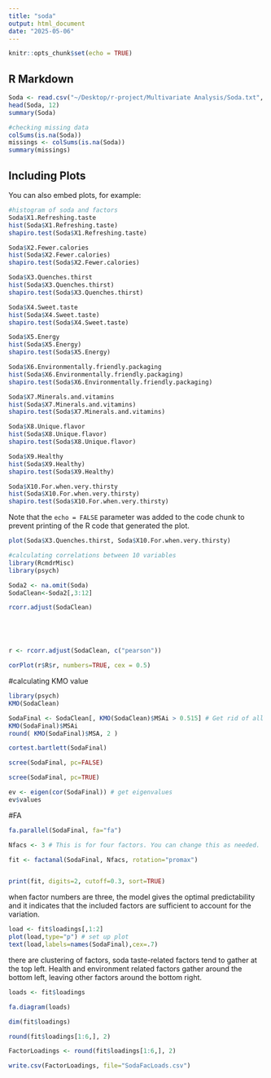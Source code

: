 ```yaml
---
title: "soda"
output: html_document
date: "2025-05-06"
---
```


```r
knitr::opts_chunk$set(echo = TRUE)
```

## R Markdown


```r
Soda <- read.csv("~/Desktop/r-project/Multivariate Analysis/Soda.txt", dec=",")
head(Soda, 12)
summary(Soda)

#checking missing data 
colSums(is.na(Soda))
missings <- colSums(is.na(Soda))
summary(missings)

```

## Including Plots

You can also embed plots, for example:

```r
#histogram of soda and factors
Soda$X1.Refreshing.taste
hist(Soda$X1.Refreshing.taste)
shapiro.test(Soda$X1.Refreshing.taste)

Soda$X2.Fewer.calories
hist(Soda$X2.Fewer.calories)
shapiro.test(Soda$X2.Fewer.calories)

Soda$X3.Quenches.thirst
hist(Soda$X3.Quenches.thirst)
shapiro.test(Soda$X3.Quenches.thirst)

Soda$X4.Sweet.taste
hist(Soda$X4.Sweet.taste)
shapiro.test(Soda$X4.Sweet.taste)

Soda$X5.Energy
hist(Soda$X5.Energy)
shapiro.test(Soda$X5.Energy)

Soda$X6.Environmentally.friendly.packaging
hist(Soda$X6.Environmentally.friendly.packaging)
shapiro.test(Soda$X6.Environmentally.friendly.packaging)

Soda$X7.Minerals.and.vitamins
hist(Soda$X7.Minerals.and.vitamins)
shapiro.test(Soda$X7.Minerals.and.vitamins)

Soda$X8.Unique.flavor
hist(Soda$X8.Unique.flavor)
shapiro.test(Soda$X8.Unique.flavor)

Soda$X9.Healthy
hist(Soda$X9.Healthy)
shapiro.test(Soda$X9.Healthy)

Soda$X10.For.when.very.thirsty
hist(Soda$X10.For.when.very.thirsty)
shapiro.test(Soda$X10.For.when.very.thirsty)
```

Note that the `echo = FALSE` parameter was added to the code chunk to prevent printing of the R code that generated the plot.

```r
plot(Soda$X3.Quenches.thirst, Soda$X10.For.when.very.thirsty)
```
```r
#calculating correlations between 10 variables
library(RcmdrMisc)
library(psych)

Soda2 <- na.omit(Soda)
SodaClean<-Soda2[,3:12]

rcorr.adjust(SodaClean)





r <- rcorr.adjust(SodaClean, c("pearson"))

corPlot(r$R$r, numbers=TRUE, cex = 0.5)
```
#calculating KMO value
```r

library(psych)
KMO(SodaClean)

```


```r
SodaFinal <- SodaClean[, KMO(SodaClean)$MSAi > 0.515] # Get rid of all variables with MSA < 0.50
KMO(SodaFinal)$MSAi
round( KMO(SodaFinal)$MSA, 2 )
```

```r
cortest.bartlett(SodaFinal)
```

```r
scree(SodaFinal, pc=FALSE) 

scree(SodaFinal, pc=TRUE)
```


```r
ev <- eigen(cor(SodaFinal)) # get eigenvalues
ev$values
```

#FA

```r
fa.parallel(SodaFinal, fa="fa")
```


```r
Nfacs <- 3 # This is for four factors. You can change this as needed.

fit <- factanal(SodaFinal, Nfacs, rotation="promax")


print(fit, digits=2, cutoff=0.3, sort=TRUE)
```

when factor numbers are three, the model gives the optimal predictability and it indicates that the included factors are sufficient to account for the variation. 

```r
load <- fit$loadings[,1:2]
plot(load,type="p") # set up plot
text(load,labels=names(SodaFinal),cex=.7)
```
there are clustering of factors, soda taste-related factors tend to gather at the top left. Health and environment related factors gather around the bottom left, leaving other factors around the bottom right. 

```r
loads <- fit$loadings

fa.diagram(loads)
```


```r
dim(fit$loadings)

round(fit$loadings[1:6,], 2)
```
```r
FactorLoadings <- round(fit$loadings[1:6,], 2)

write.csv(FactorLoadings, file="SodaFacLoads.csv")
```


